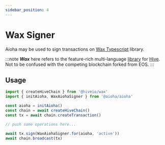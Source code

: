 ```yaml
---
sidebar_position: 4
---
```


# Wax Signer

Aioha may be used to sign transactions on [Wax Typescript](https://gitlab.syncad.com/hive/wax/-/tree/develop/ts?ref_type=heads) library.

:::note
***Wax*** here refers to the feature-rich multi-language [library](https://gitlab.syncad.com/hive/wax) for [Hive](https://hive.io). Not to be confused with the competing blockchain forked from EOS.
:::

## Usage

```js
import { createHiveChain } from '@hiveio/wax'
import { initAioha, WaxAiohaSigner } from '@aioha/aioha'

const aioha = initAioha()
const chain = await createHiveChain()
const tx = await chain.createTransaction()

// push some operations here...

await tx.sign(WaxAiohaSigner.for(aioha, 'active'))
await chain.broadcast(tx)
```